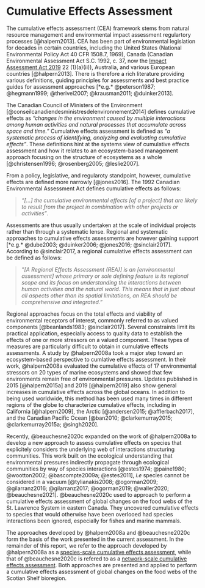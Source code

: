 # Cumulative Effects Assessment {#ceasection}

The cumulative effects assessment (CEA) framework stems from natural resource management and environmental impact assessment regulartory processes [@halpern2013]. CEA has been part of environmental legislation for decades in certain countries, including the United States 
(National Environmental Policy Act 40 CFR \S 1508.7, 1969), Canada (Canadian Environmental Assessment Act S.C. 1992, c. 37, now the [Impact Assessment Act 2019](https://laws-lois.justice.gc.ca/eng/acts/i-2.75/FullText.html) 22 (1)(a)(ii)), Australia, and various European countries [@halpern2013]. There is therefore a rich literature providing various definitions, guiding principles for assessments and best practice guides for assessment approaches [*e.g.* @peterson1987; @hegmann1999; @therivel2007; @krausman2011; @duinker2013].

The Canadian Council of Ministers of the Environment [@conseilcanadiendesministresdelenvironnement2014] defines cumulative effects as *"changes in the environment caused by multiple interactions among human activities and natural processes that accumulate across space and time."* Cumulative effects assessment is defined as *"a systematic process of identifying, analyzing and evaluating cumulative effects"*. These definitions hint at the systems view of cumulative effects assessment and how it relates to an ecosystem-based management approach focusing on the structure of ecosystems as a whole [@christensen1996; @rosenberg2005; @leslie2007]. 

From a policy, legislative, and regularoty standpoint, however, cumulative effects are defined more narrowly [@jones2016]. The 1992 Canadian Environmental Assessment Act defines cumulative effects as follows:

> *“[...] the cumulative environmental effects [of a project] that are likely to result from the project in combination with other projects or activities”*.

Assessments are thus usually undertaken at the scale of individual projects rather than through a systematic lense. Regional and systematic approaches to cumulative effects assessments are however gaining support [*e.g.* @dube2003; @duinker2006; @jones2016; @sinclair2017]. According to @sinclair2017, a regional cumulative effects assessment can be defined as follows:

> *”[A Regional Effects Assessment (REA)] is an [environmental assessment] whose primary or sole defining feature is its regional scope and its focus on understanding the interactions between human activities and the natural world. This means that in just about all aspects other than its spatial limitations, an REA should be comprehensive and integrated.”*

Regional approaches focus on the total effects and viability of environmental receptors of interest, commonly referred to as valued components [@beanlands1983; @sinclair2017]. Several constraints limit its practical application, especially access to quality data to establish the effects of one or more stressors on a valued component. These types of measures are particularly difficult to obtain in cumulative effects assessments. A study by @halpern2008a took a major step toward an ecosystem-based perspective to cumlative effects assessment. In their work, @halpern2008a evaluated the cumulative effects of 17 environmental stressors on 20 types of marine ecosystems and showed that few environments remain free of environmental pressures. Updates published in 2015 [@halpern2015a] and 2019 [@halpern2019] also show general increases in cumulative effects across the global oceans. In addition to being used worldwide, this method has been used many times in different regions of the globe to characterize cumulative effects, including in California [@halpern2009], the Arctic [@andersen2015; @afflerbach2017], and the Canadian Pacific Ocean [@ban2010; @clarkemurray2015; @clarkemurray2015a; @singh2020]. 

Recently, @beauchesne2020c expanded on the work of @halpern2008a to develop a new approach to assess cumulative effects on species that explicitely considers the underlying web of interactions structuring communities. This work built on the ecological understanding that environmental pressures indirectly propagate through ecological communities by way of species interactions [@estes1974; @paine1980; @wootton2002; @bascompte2009a; @estes2011], *i.e* species cannot be considered in a vacuum [@tylianakis2008; @ogorman2009; @gilarranz2016; @gilarranz2017; @ogorman2019; @waller2020; @beauchesne2021]. @beauchesne2020c used to approach to perform a cumulative effects assessment of global changes on the food webs of the St. Lawrence System in eastern Canada. They uncovered cumulative effects to species that would otherwise have been overlooed had species interactions been ignored, especially for fishes and marine mammals. 

The approaches developed by @halpern2008a and @beauchesne2020c form the basis of the work presented in the current assessment. In the remainder of this report, we refer to the approach developed by @halpern2008a as a [species-scale cumulative effects assessment](#speciesmethod), while that of @beauchesne2020c is refered to as a [network-scale cumulative effects assessment](@networkmethod). Both approaches are presented and applied to perform a cumulative effects assessment of global changes on the food webs of the Scotian Shelf bioregion. 



